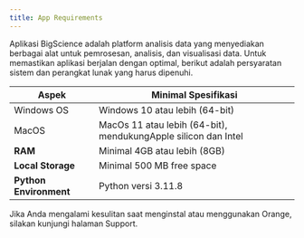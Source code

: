 ```yaml
---
title: App Requirements
---
```


Aplikasi BigScience adalah platform analisis data yang menyediakan berbagai alat untuk pemrosesan, analisis, dan visualisasi data. Untuk memastikan aplikasi berjalan dengan optimal, berikut adalah persyaratan sistem dan perangkat lunak yang harus dipenuhi.

| **Aspek**              | **Minimal Spesifikasi**                                         |
| ---------------------- | --------------------------------------------------------------- |
| Windows OS             | Windows 10 atau lebih (64-bit)                                  |
| MacOS                  | MacOs 11 atau lebih (64-bit), mendukungApple silicon dan Intel  |
| **RAM**                | Minimal 4GB atau lebih (8GB)                                    |
| **Local Storage**      | Minimal 500 MB free space                                       |
| **Python Environment** | Python versi 3.11.8                                             |

Jika Anda mengalami kesulitan saat menginstal atau menggunakan Orange, silakan kunjungi halaman Support.
